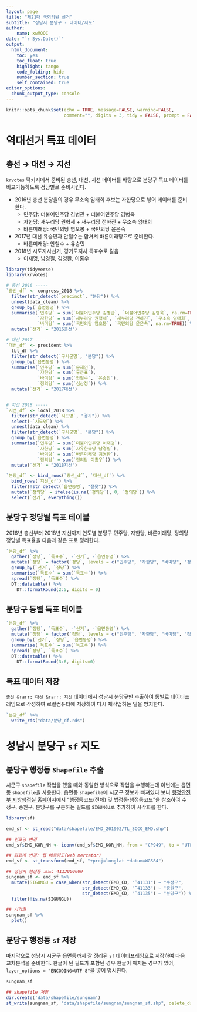 ```yaml
---
layout: page
title: "제21대 국회의원 선거"
subtitle: "성남시 분당구 - 데이터/지도"
author:
    name: xwMOOC
date: "`r Sys.Date()`"
output:
  html_document: 
    toc: yes
    toc_float: true
    highlight: tango
    code_folding: hide
    number_section: true
    self_contained: true
editor_options: 
  chunk_output_type: console
---
```


```r
knitr::opts_chunk$set(echo = TRUE, message=FALSE, warning=FALSE,
                      comment="", digits = 3, tidy = FALSE, prompt = FALSE, fig.align = 'center')


```

# 역대선거 득표 데이터 {#major-election}

## 총선 &rarr; 대선 &rarr; 지선 {#major-election-data}

`krvotes` 팩키지에서 준비된 총선, 대선, 지선 데이터를 바탕으로 분당구 득표 데이터를 비교가능하도록 정당별로 준비시킨다.

- 2016년 총선 분당을의 경우 무소속 임태희 후보는 자한당으로 넣어 데이터를 준비한다.
    - 민주당: 더불어민주당 김병관 + 더불어민주당 김병욱
    - 자한당: 새누리당 권혁세 + 새누리당 전하진 + 무소속 임태희
    - 바른미래당: 국민의당 염오봉 + 국민의당 윤은숙
- 2017년 대선 유승민과 안철수는 합쳐서 바른미래당으로 준비한다.
    - 바른미래당: 안철수 + 유승민
- 2018년 시도지사선거, 경기도지사 득표수로 갈음
    - 이재명, 남경필, 김영환, 이홍우


```r
library(tidyverse)
library(krvotes)

# 총선 2016 -----
`총선_df` <- congress_2018 %>% 
  filter(str_detect(`precinct`, "분당")) %>% 
  unnest(data_clean) %>% 
  group_by(`읍면동명`) %>% 
  summarise(`민주당` = sum(`더불어민주당 김병관`, `더불어민주당 김병욱`, na.rm=TRUE),
            `자한당` = sum(`새누리당 권혁세`, `새누리당 전하진`, `무소속 임태희`, na.rm=TRUE),
            `바미당` = sum(`국민의당 염오봉`, `국민의당 윤은숙`, na.rm=TRUE)) %>% 
  mutate(`선거` = "2016총선")

# 대선 2017 -----
`대선_df` <- president %>% 
  tbl_df %>% 
  filter(str_detect(`구시군명`, "분당")) %>% 
  group_by(`읍면동명`) %>% 
  summarise(`민주당` = sum(`문재인`),
            `자한당` = sum(`홍준표`),
            `바미당` = sum(`안철수`, `유승민`),
            `정의당` = sum(`심상정`)) %>% 
  mutate(`선거` = "2017대선")


# 지선 2018 -----
`지선_df` <- local_2018 %>% 
  filter(str_detect(`시도명`, "경기")) %>% 
  select(-`시도명`) %>% 
  unnest(data_clean) %>% 
  filter(str_detect(`구시군명`, "분당")) %>% 
  group_by(`읍면동명`) %>% 
  summarise(`민주당` = sum(`더불어민주당 이재명`),
            `자한당` = sum(`자유한국당 남경필`),
            `바미당` = sum(`바른미래당 김영환`),
            `정의당` = sum(`정의당 이홍우`)) %>% 
  mutate(`선거` = "2018지선")

`분당_df` <- bind_rows(`총선_df`, `대선_df`) %>% 
  bind_rows(`지선_df`) %>% 
  filter(!str_detect(`읍면동명`, "잘못")) %>% 
  mutate(`정의당` = ifelse(is.na(`정의당`), 0, `정의당`)) %>% 
  select(`선거`, everything())
```


## 분당구 정당별 득표 테이블 {#major-election-분당-table}

2016년 총선부터 2018년 지선까지 연도별 분당구 민주당, 자한당, 바른미래당, 정의당 정당별 득표율을 다음과 같은 표로 정리한다.

```r
`분당_df` %>% 
  gather(`정당`, `득표수`, -`선거`, -`읍면동명`) %>% 
  mutate(`정당` = factor(`정당`, levels = c("민주당", "자한당", "바미당", "정의당"))) %>% 
  group_by(`선거`, `정당`) %>% 
  summarise(`득표수` = sum(`득표수`)) %>% 
  spread(`정당`, `득표수`) %>% 
  DT::datatable() %>% 
    DT::formatRound(2:5, digits = 0)
```

## 분당구 동별 득표 테이블 {#major-election-dong-table}

```r
`분당_df` %>% 
  gather(`정당`, `득표수`, -`선거`, -`읍면동명`) %>% 
  mutate(`정당` = factor(`정당`, levels = c("민주당", "자한당", "바미당", "정의당"))) %>% 
  group_by(`선거`, `정당`, `읍면동명`) %>% 
  summarise(`득표수` = sum(`득표수`)) %>% 
  spread(`정당`, `득표수`) %>% 
  DT::datatable() %>% 
    DT::formatRound(3:6, digits=0)

```

## 득표 데이터 저장 {#major-election-save-data}

`총선 &rarr; 대선 &rarr; 지선` 데이터에서 성남시 분당구만 추출하여 동별로 데이터프레임으로 작성하여 로컬컴퓨터에 저장하여 다시 재작업하는 일을 방지한다.

```r
`분당_df` %>% 
  write_rds("data/분당_df.rds")
```


# 성남시 분당구 `sf` 지도 {#sungnam-sf}

## 분당구 행정동 `Shapefile` 추출 {#sungnam-shapefile-sungnam-emd}

시군구 `shapefile` 작업을 했을 때와 동일한 방식으로 작업을 수행하는데 이번에는 읍면동 `shapefile`을 사용한다.
읍면동 `shapefile`에 시군구 정보가 빠져있다 보니 [행정안전부 지방행정실 홈페이지](https://www.mois.go.kr/frt/bbs/type001/commonSelectBoardList.do?bbsId=BBSMSTR_000000000052)에서 "행정동코드(전체) 및 법정동·행정동코드"을 참조하여 수정구, 중원구, 분당구를 구분하는 필드를 `SIGUNGU`로 추가하여 시각화를 한다.

```r
library(sf)

emd_sf <- st_read("data/shapefile/EMD_201902/TL_SCCO_EMD.shp")

## 인코딩 변경
emd_sf$EMD_KOR_NM <- iconv(emd_sf$EMD_KOR_NM, from = "CP949", to = "UTF-8", sub = NA, mark = TRUE, toRaw = FALSE)

## 좌표계 변경: 웹 메르카도(web mercator)
emd_sf <- st_transform(emd_sf, "+proj=longlat +datum=WGS84")

## 성남시 행정동 코드: 4113000000
sungnam_sf <- emd_sf %>% 
  mutate(SIGUNGU = case_when(str_detect(EMD_CD, "^41131") ~ "수정구",
                             str_detect(EMD_CD, "^41133") ~ "중원구",
                             str_detect(EMD_CD, "^41135") ~ "분당구")) %>% 
  filter(!is.na(SIGUNGU))

## 시각화
sungnam_sf %>% 
  plot()
```


## 분당구 행정동 `sf` 저장 {#sungnam-shapefile-sungnam-emd-sf}

마지막으로 성남시 시군구 읍면동까지 잘 정리된 `sf` 데이터프레임으로 저장하여 다음 교차분석을 준비한다. 한글이 된 필드가 포함된 경우 한글이 깨지는 경우가 있어, `layer_options = "ENCODING=UTF-8"`을 넣어 명시한다.

```r
sungnam_sf

## shapefile 저장
dir.create('data/shapefile/sungnam')
st_write(sungnam_sf, "data/shapefile/sungnam/sungnam_sf.shp", delete_dsn=TRUE, layer_options = "ENCODING=UTF-8")
```






